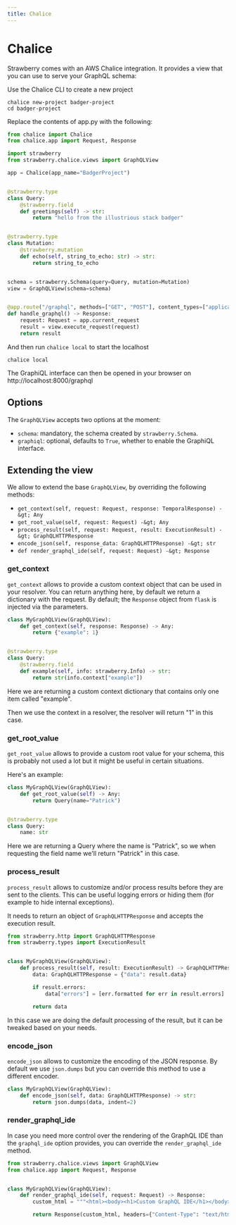 ```yaml
---
title: Chalice
---
```


# Chalice

Strawberry comes with an AWS Chalice integration. It provides a view that you
can use to serve your GraphQL schema:

Use the Chalice CLI to create a new project

```shell
chalice new-project badger-project
cd badger-project
```

Replace the contents of app.py with the following:

```python
from chalice import Chalice
from chalice.app import Request, Response

import strawberry
from strawberry.chalice.views import GraphQLView

app = Chalice(app_name="BadgerProject")


@strawberry.type
class Query:
    @strawberry.field
    def greetings(self) -> str:
        return "hello from the illustrious stack badger"


@strawberry.type
class Mutation:
    @strawberry.mutation
    def echo(self, string_to_echo: str) -> str:
        return string_to_echo


schema = strawberry.Schema(query=Query, mutation=Mutation)
view = GraphQLView(schema=schema)


@app.route("/graphql", methods=["GET", "POST"], content_types=["application/json"])
def handle_graphql() -> Response:
    request: Request = app.current_request
    result = view.execute_request(request)
    return result
```

And then run `chalice local` to start the localhost

```shell
chalice local
```

The GraphiQL interface can then be opened in your browser on
http://localhost:8000/graphql

## Options

The `GraphQLView` accepts two options at the moment:

- `schema`: mandatory, the schema created by `strawberry.Schema`.
- `graphiql`: optional, defaults to `True`, whether to enable the GraphiQL
  interface.

## Extending the view

We allow to extend the base `GraphQLView`, by overriding the following methods:

- `get_context(self, request: Request, response: TemporalResponse) -&gt; Any`
- `get_root_value(self, request: Request) -&gt; Any`
- `process_result(self, request: Request, result: ExecutionResult) -&gt; GraphQLHTTPResponse`
- `encode_json(self, response_data: GraphQLHTTPResponse) -&gt; str`
- `def render_graphql_ide(self, request: Request) -&gt; Response`

### get_context

`get_context` allows to provide a custom context object that can be used in your
resolver. You can return anything here, by default we return a dictionary with
the request. By default; the `Response` object from `flask` is injected via the
parameters.

```python
class MyGraphQLView(GraphQLView):
    def get_context(self, response: Response) -> Any:
        return {"example": 1}


@strawberry.type
class Query:
    @strawberry.field
    def example(self, info: strawberry.Info) -> str:
        return str(info.context["example"])
```

Here we are returning a custom context dictionary that contains only one item
called "example".

Then we use the context in a resolver, the resolver will return "1" in this
case.

### get_root_value

`get_root_value` allows to provide a custom root value for your schema, this is
probably not used a lot but it might be useful in certain situations.

Here's an example:

```python
class MyGraphQLView(GraphQLView):
    def get_root_value(self) -> Any:
        return Query(name="Patrick")


@strawberry.type
class Query:
    name: str
```

Here we are returning a Query where the name is "Patrick", so we when requesting
the field name we'll return "Patrick" in this case.

### process_result

`process_result` allows to customize and/or process results before they are sent
to the clients. This can be useful logging errors or hiding them (for example to
hide internal exceptions).

It needs to return an object of `GraphQLHTTPResponse` and accepts the execution
result.

```python
from strawberry.http import GraphQLHTTPResponse
from strawberry.types import ExecutionResult


class MyGraphQLView(GraphQLView):
    def process_result(self, result: ExecutionResult) -> GraphQLHTTPResponse:
        data: GraphQLHTTPResponse = {"data": result.data}

        if result.errors:
            data["errors"] = [err.formatted for err in result.errors]

        return data
```

In this case we are doing the default processing of the result, but it can be
tweaked based on your needs.

### encode_json

`encode_json` allows to customize the encoding of the JSON response. By default
we use `json.dumps` but you can override this method to use a different encoder.

```python
class MyGraphQLView(GraphQLView):
    def encode_json(self, data: GraphQLHTTPResponse) -> str:
        return json.dumps(data, indent=2)
```

### render_graphql_ide

In case you need more control over the rendering of the GraphQL IDE than the
`graphql_ide` option provides, you can override the `render_graphql_ide` method.

```python
from strawberry.chalice.views import GraphQLView
from chalice.app import Request, Response


class MyGraphQLView(GraphQLView):
    def render_graphql_ide(self, request: Request) -> Response:
        custom_html = """<html><body><h1>Custom GraphQL IDE</h1></body></html>"""

        return Response(custom_html, headers={"Content-Type": "text/html"})
```